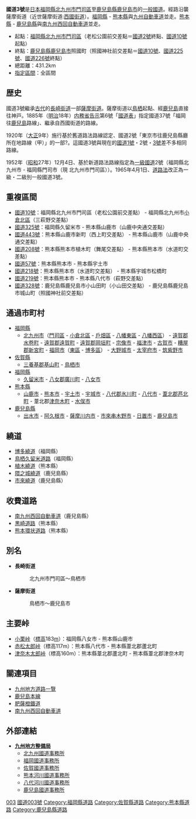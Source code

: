 {{Infobox_road
|highway_name      = 國道3號
|marker_image      = [[FILE:Japanese_National_Route_Sign_0003.svg|100px]]

|map = {{Maplink|frame=yes|plain=yes|frame-align=center|frame-width=300|frame-height=350|zoom=7|frame-latitude=32.6|frame-longitude=130.8|type=line|stroke-color=#cc0000|stroke-width=2
}}

|length            = 
|starting_terminus = [[福岡縣|福岡縣]][[北九州市|北九州市]][[門司區|門司區]]
|ending_terminus   = [[鹿兒島縣|鹿兒島縣]][[鹿兒島市|鹿兒島市]]
|cities            = [[宗像市|宗像市]]、[[福岡市|福岡市]]<br />[[鳥栖市|鳥栖市]]<br />[[久留米市|久留米市]]、[[八女市|八女市]]<br/>[[山鹿市|山鹿市]]、[[熊本市|熊本市]]、[[八代市|八代市]]、[[水俣市|水俣市]]<br/>[[出水市|出水市]]、[[薩摩川内市|薩摩川内市]]
|established       = 1920年
|system            = [[一般國道|一般國道]]
|junction          = <!-- 1桁・2桁國道のみを記述、重複部は上位の國道のみ記載、高速自動車國道や都市高速は書かない -->[[File:Japanese_National_Route_Sign_0002.svg|24px]][[國道2號_(日本)|國道2號]]<br/>[[File:Japanese_National_Route_Sign_0010.svg|24px]][[國道10號_(日本)|國道10號]]<br />[[File:Japanese_National_Route_Sign_0034.svg|24px]][[國道34號|國道34號]]<br />[[File:Japanese_National_Route_Sign_0057.svg|24px]][[國道57號|國道57號]]
}}

'''國道3號'''是[[日本|日本]][[福岡縣|福岡縣]][[北九州市|北九州市]][[門司區|門司區]]至[[鹿兒島縣|鹿兒島縣]][[鹿兒島市|鹿兒島市]]的[[一般國道|一般國道]]。經路沿襲薩摩街道（近世薩摩街道:[[西國街道|西國街道]]）。[[福岡縣|福岡縣]] - [[熊本縣|熊本縣]]與[[九州自動車道|九州自動車道]]並走。[[熊本縣|熊本縣]] - [[鹿兒島縣|鹿兒島縣]]與[[南九州西回自動車道|南九州西回自動車道]]並走。

* 起點：[[福岡縣|福岡縣]][[北九州市|北九州市]][[門司區|門司區]]（老松公園前交差點＝[[國道2號_(日本)|國道2號]]終點、[[國道10號_(日本)|國道10號]]起點）
* 終點：[[鹿兒島縣|鹿兒島縣]][[鹿兒島市|鹿兒島市]]照國町（照國神社前交差點＝[[國道10號_(日本)|國道10號]]、[[國道225號|國道225號]]、[[國道226號|國道226號]]終點）
* 總距離：431.2km
* [[指定區間|指定區間]]：全區間
== 歴史 ==
國道3號繼承[[古代|古代]]的[[長崎街道|長崎街道]]一部[[薩摩街道|薩摩街道]]。薩摩街道以[[鳥栖|鳥栖]]起點、經[[鹿兒島縣|鹿兒島]]直接往神戸。1885年（[[明治|明治]]18年）[[内務省_(日本)|内務省]][[告示|告示]]第6號「[[s:國道表_(明治十八年二月二十四日)|國道表]]」指定國道37號「福岡往[[鹿兒島縣|鹿兒島]]路線」、繼承自西國街道的路線。

1920年（[[大正|大正]]9年）施行基於舊道路法路線認定、國道2號「東京市往鹿兒島縣廳所在地路線（甲）」的一部?。這國道3號與現在的[[國道1號_(日本)|國道1號]]・2號・[[國道3號_(日本)|3號]]差不多相同路線。

1952年（[[昭和|昭和]]27年）12月4日、基於新道路法路線指定為[[一級國道|一級國道]]2號（福岡縣北九州市 - 福岡縣門司市（現 北九州市門司區））。1965年4月1日、[[道路法_(日本)|道路法]]改正為一級・二級別一般國道3號。

== 重複區間 ==
* [[國道10號|國道10號]]：福岡縣北九州市門司區（老松公園前交差點） - 福岡縣北九州市[[小倉北區|小倉北區]]（三萩野交差點）
* [[國道325號|國道325號]]：福岡縣久留米市 - 熊本縣山鹿市（山鹿中央通交差點）
* [[國道443號|國道443號]]：熊本縣山鹿市新町（西上町交差點） - 熊本縣山鹿市（山鹿中央通交差點）
* [[國道208號|國道208號]]：熊本縣熊本市植木町（舞尾交差點） - 熊本縣熊本市（水道町交差點）
* [[國道57號|國道57號]]：熊本縣熊本市 - 熊本縣宇土市
* [[國道218號|國道218號]]：熊本縣熊本市（水道町交差點） - 熊本縣宇城市松橋町
* [[國道219號|國道219號]]：熊本縣熊本市 - 熊本縣八代市（萩野交差點）
* [[國道328號|國道328號]]：鹿兒島縣鹿兒島市小山田町（小山田交差點） - 鹿兒島縣鹿兒島市城山町（照國神社前交差點）
==通過市町村==
{{右|
[[Image:Route_3_Kitakyushu_01.JPG|thumb]]
[[Image:Milestone_R3_10_225_Japan.jpg|thumb]]
}}
* [[福岡縣|福岡縣]]
** [[北九州市|北九州市]]（[[門司區|門司區]] - [[小倉北區|小倉北區]] - [[戶畑區|戶畑區]] - [[八幡東區|八幡東區]] - [[八幡西區|八幡西區]]） - [[遠賀郡|遠賀郡]][[水卷町|水卷町]] - [[遠賀郡|遠賀郡]][[遠賀町|遠賀町]] - [[遠賀郡|遠賀郡]][[岡垣町|岡垣町]] - [[宗像市|宗像市]] - [[福津市|福津市]] - [[古賀市|古賀市]] - [[糟屋郡|糟屋郡]][[新宮町|新宮町]] - [[福岡市|福岡市]]（[[東區_(福岡市)|東區]] - [[博多區|博多區]]） - [[大野城市|大野城市]] - [[太宰府市|太宰府市]] - [[筑紫野市|筑紫野市]]
* [[佐賀縣|佐賀縣]]
** [[三養基郡|三養基郡]][[基山町|基山町]] - [[鳥栖市|鳥栖市]]
* [[福岡縣|福岡縣]]
** [[久留米市|久留米市]] - [[八女郡|八女郡]][[廣川町_(福岡縣)|廣川町]] - [[八女市|八女市]]
* [[熊本縣|熊本縣]]
** [[山鹿市|山鹿市]] - [[熊本市|熊本市]] - [[宇土市|宇土市]] - [[宇城市|宇城市]] - [[八代郡|八代郡]][[氷川町|氷川町]] - [[八代市|八代市]] - [[葦北郡|葦北郡]][[芦北町|芦北町]] - 葦北郡[[津奈木町|津奈木町]] - [[水俣市|水俣市]]
* [[鹿兒島縣|鹿兒島縣]]
** [[出水市|出水市]] - [[阿久根市|阿久根市]] - [[薩摩川内市|薩摩川内市]] - [[市來串木野市|市來串木野市]] - [[日置市|日置市]] - [[鹿兒島市|鹿兒島市]]
==繞道==
* [[博多繞道|博多繞道]]（福岡縣）
* [[鳥栖久留米道路|鳥栖久留米道路]]（福岡縣）
* [[植木繞道|植木繞道]]（熊本縣）
* [[隈之城繞道|隈之城繞道]]（鹿兒島縣）
* [[市來繞道|市來繞道]]（鹿兒島縣）
==收費道路==
* [[南九州西回自動車道|南九州西回自動車道]]（鹿兒島縣）
* [[黒崎道路|黒崎道路]]（熊本縣）
* [[熊本環状道路|熊本環状道路]]（熊本縣）

==別名==
*'''長崎街道'''
*:北九州市門司區～鳥栖市
* '''薩摩街道'''
*:鳥栖市～鹿兒島市
==主要峠==
* [[小栗峠|小栗峠]]（[[標高|標高]]183[[m|m]]）：福岡縣八女市 - 熊本縣山鹿市
* [[赤松太郎峠|赤松太郎峠]]（標高117m）：熊本縣八代市 - 熊本縣葦北郡蘆北町
* [[津奈木太郎峠|津奈木太郎峠]]（標高160m）：熊本縣葦北郡蘆北町 - 熊本縣葦北郡津奈木町
==關連項目==
* [[九州地方道路一覽|九州地方道路一覽]]
* [[鹿兒島本線|鹿兒島本線]]
* [[肥薩橙鐵道|肥薩橙鐵道]]
* [[南九州西回自動車道|南九州西回自動車道]]

==外部連結==
{{commonscat|Route 3 (Japan)}}
* '''[http://www.qsr.mlit.go.jp/ 九州地方整備局]{{Wayback|url=http://www.qsr.mlit.go.jp/ |date=20170505134858 }}'''
** [http://www.qsr.mlit.go.jp/kitakyu/ 北九州國道事務所] {{Wayback|url=http://www.qsr.mlit.go.jp/kitakyu/ |date=20210101044216 }}
** [http://www.qsr.mlit.go.jp/fukkoku/ 福岡國道事務所]{{Wayback|url=http://www.qsr.mlit.go.jp/fukkoku/ |date=20170415073850 }}
** [http://www.qsr.mlit.go.jp/sakoku/ 佐賀國道事務所]{{Wayback|url=http://www.qsr.mlit.go.jp/sakoku/ |date=20170505151904 }}
** [http://www.qsr.mlit.go.jp/kumamoto/ 熊本河川國道事務所]{{Wayback|url=http://www.qsr.mlit.go.jp/kumamoto/ |date=20170502190655 }}
** [http://www.qsr.mlit.go.jp/yatusiro/ 八代河川國道事務所] {{Wayback|url=http://www.qsr.mlit.go.jp/yatusiro/ |date=20201101143107 }}
** [http://www.qsr.mlit.go.jp/kakoku/ 鹿兒島國道事務所] {{Wayback|url=http://www.qsr.mlit.go.jp/kakoku/ |date=20201101150920 }}
{{日本一般國道列表}}
[[Category:日本國道|003]]
[[Category:九州地方道路|國道003號]]
[[Category:福岡縣道路|Category:福岡縣道路]]
[[Category:佐賀縣道路|Category:佐賀縣道路]]
[[Category:熊本縣道路|Category:熊本縣道路]]
[[Category:鹿兒島縣道路|Category:鹿兒島縣道路]]